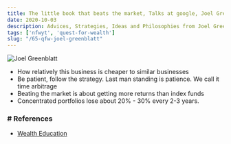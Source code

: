 ```yaml
---
title: The little book that beats the market, Talks at google, Joel Greenblatt
date: 2020-10-03
description: Advices, Strategies, Ideas and Philosophies from Joel Greenblatt
tags: ['nfwyt', 'quest-for-wealth']
slug: "/65-qfw-joel-greenblatt"
---
```


![Joel Greenblatt](./JoelGreenblatt.png)

* How relatively this business is cheaper to similar businesses
* Be patient, follow the strategy. Last man standing is patience. We call it time arbitrage
* Beating the market is about getting more returns than  index funds
* Concentrated portfolios lose about 20% - 30% every 2-3 years. 


### # References
* [Wealth Education](../40-wealth-education)
